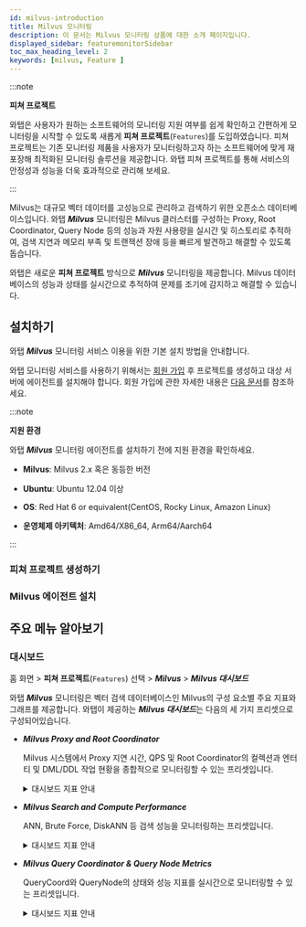 ```yaml
---
id: milvus-introduction
title: Milvus 모니터링
description: 이 문서는 Milvus 모니터링 상품에 대한 소개 페이지입니다.
displayed_sidebar: featuremonitorSidebar
toc_max_heading_level: 2
keywords: [milvus, Feature ]
---
```


:::note

**피쳐 프로젝트**<ScrollToLink anchor='feature-project' />

와탭은 사용자가 원하는 소프트웨어의 모니터링 지원 여부를 쉽게 확인하고 간편하게 모니터링을 시작할 수 있도록 새롭게 **피쳐 프로젝트**(<code class='Features'>Features</code>)를 도입하였습니다. 피쳐 프로젝트는 기존 모니터링 제품을 사용자가 모니터링하고자 하는 소프트웨어에 맞게 재포장해 최적화된 모니터링 솔루션을 제공합니다. 와탭 피쳐 프로젝트를 통해 서비스의 안정성과 성능을 더욱 효과적으로 관리해 보세요. 

:::

Milvus는 대규모 벡터 데이터를 고성능으로 관리하고 검색하기 위한 오픈소스 데이터베이스입니다. 와탭 ***Milvus*** 모니터링은 Milvus 클러스터를 구성하는 Proxy, Root Coordinator, Query Node 등의 성능과 자원 사용량을 실시간 및 히스토리로 추적하여, 검색 지연과 메모리 부족 및 트랜잭션 장애 등을 빠르게 발견하고 해결할 수 있도록 돕습니다.

와탭은 새로운 **피쳐 프로젝트** 방식으로 ***Milvus*** 모니터링을 제공합니다. Milvus 데이터베이스의 성능과 상태를 실시간으로 추적하여 문제를 조기에 감지하고 해결할 수 있습니다.


## 설치하기 

와탭 ***Milvus*** 모니터링 서비스 이용을 위한 기본 설치 방법을 안내합니다. 

와탭 모니터링 서비스를 사용하기 위해서는 [회원 가입](https://www.whatap.io/ko/signup/) 후 프로젝트를 생성하고 대상 서버에 에이전트를 설치해야 합니다. 회원 가입에 관한 자세한 내용은 [다음 문서](../account/account-manage)를 참조하세요. 

:::note 

**지원 환경**<ScrollToLink anchor='milvus-supported-env' />

와탭 ***Milvus*** 모니터링 에이전트를 설치하기 전에 지원 환경을 확인하세요. 

* **Milvus**: Milvus 2.x 혹은 동등한 버전

* **Ubuntu**: Ubuntu 12.04 이상

* **OS**: Red Hat 6 or equivalent(CentOS, Rocky Linux, Amazon Linux)

* **운영체제 아키텍처**: Amd64/X86_64, Arm64/Aarch64

:::

### 피쳐 프로젝트 생성하기 


<CreateFeature /> 

### Milvus 에이전트 설치

<InstallFeature name='Milvus 에이전트 설치' />

## 주요 메뉴 알아보기 

### 대시보드 

홈 화면 &gt; **피쳐 프로젝트**(<code class='Features'>Features</code>) 선택 &gt; ***Milvus*** &gt; ***Milvus 대시보드***

와탭 ***Milvus*** 모니터링은 벡터 검색 데이터베이스인 Milvus의 구성 요소별 주요 지표와 그래프를 제공합니다. 와탭이 제공하는 ***Milvus 대시보드***는 다음의 세 가지 프리셋으로 구성되어있습니다.

* ***Milvus Proxy and Root Coordinator***

  Milvus 시스템에서 Proxy 지연 시간, QPS 및 Root Coordinator의 컬렉션과 엔터티 및 DML/DDL 작업 현황을 종합적으로 모니터링할 수 있는 프리셋입니다.

  <details>
  <summary>대시보드 지표 안내</summary>

    #### ***Proxy 모니터링***

    * **Latency 및 요청 이벤트**

      프록시에서 처리되는 요청의 지연 시간을 히스토그램으로 시각화하고, 초당 요청 수(QPS) 등을 확인할 수 있습니다.

    * **프로세스 상태**

      Milvus Proxy의 CPU 및 메모리 사용량을 시계열 그래프로 표시하여 시스템 리소스 상태를 파악합니다.

    #### ***Root Coordinator 모니터링***

    * **컬렉션 및 엔터티 정보**

      현재 운영 중인 컬렉션 및 엔터티 개수를 통해 데이터베이스 규모를 확인합니다.

    * **DML 및 DDL 작업**

      Insert, Delete 등 DML 작업과 Create, Drop 등 DDL 작업의 처리 현황을 시각화하여 작업 빈도를 파악합니다.

    * **스트림 및 메시지 채널**

      데이터 스트림 및 메시지 채널 개수를 추적하여 Milvus 내부 데이터 흐름을 확인합니다.

  </details>

* ***Milvus Search and Compute Performance***

  ANN, Brute Force, DiskANN 등 검색 성능을 모니터링하는 프리셋입니다.

  <details>
  <summary>대시보드 지표 안내</summary>

    #### ***Approximate Nearest Neighbor (ANN) Metrics***

    * **검색 요청 지연 시간**

      ANN 검색의 지연 시간을 히스토그램 형태로 확인하여 검색 성능을 분석합니다. 

    * **검색 요청 수(QPS) 및 총 지연 시간**

      초당 처리된 검색 요청 횟수 및 누적 검색 지연 시간을 확인하여 시스템 부하 상태를 모니터링합니다.

    #### ***BF (Brute Force) Search***

    * **BF 검색 요청 당 비교 개체 수**

      Brute Force 검색에서 한 번의 요청 당 비교되는 개체 수를 확인합니다.

    * **총 BF 검색 연산량**

      개체 비교 횟수를 통해 연산 비용을 추적하고 최적화 기회를 찾습니다.

    #### ***Bitset Ratio***

    * **Bitset 사용률 및 계산량**

      Bitset을 활용한 연산 최적화 여부를 모니터링하여 검색 속도 향싱 기회를 분석합니다.

    * **Bitset 적용 요청 수 및 적용된 개체 수**

      검색 요청 중 Bitset을 활용한 비율을 확인하여 인덱싱 전략의 효율성을 평가합니다. 

    #### ***DiskANN***

    * **DiskANN 검색 및 인덱스 성능**

      DiskANN을 사용한 검색 요청의 지연 시간과 검색 횟수를 추적하여 디스크 기반 검색의 성능을 분석합니다.

    * **DiskANN 인덱스 크기 및 검색 요청 수**

      디스크 인덱스가 차지하는 공간과 검색 요청 수를 비교하여 효율성을 최적화합니다. 

  </details>

* ***Milvus Query Coordinator & Query Node Metrics***

  QueryCoord와 QueryNode의 상태와 성능 지표를 실시간으로 모니터링할 수 있는 프리셋입니다.

  <details>
  <summary>대시보드 지표 안내</summary>

    #### ***Query Coordinator***

    * ***Number of collections***

      QueryCoord가 관리하는 컬렉션 수를 의미합니다.

    * ***Number of partitions***

      컬렉션 내 파티션 개수를 모니터링하여 데이터 분할 상태를 파악합니다.

    * ***Number of QueryNodes***

      QueryCoord가 관리하는 QueryNode의 개수를 표시합니다.

    * ***Resource Group Info***

      QueryCoord에서 할당된 자원 그룹 정보를 확인하여 쿼리 실행 리소스를 분석합니다.

    #### ***Query Node***

    * ***Disk used size(MB)***

      QueryNode에서 사용하는 디스크 용량을 모니터링하여 스토리지 최적화를 수행합니다.

    * ***Number of ready read tasks in readyQueue***

      대기 중인 쿼리 요청 수를 모니터링하여 검색 병목 여부를 분석합니다.

    #### ***Data Coordinator & Data Node***

    * ***Number of collections***

      DataCoord가 관리하는 컬렉션 수를 표시하여 데이터 규모를 추적합니다.

    * ***Number of data nodes***

      DataCoord가 관리하는 DataNode 수를 통해 저장소 관리 상태를 확인합니다.

    * ***Import tasks grouping by type and state***

      데이터 Import 작업을 유형·상태별로 분류하여 로딩과 처리 속도를 분석할 수 있습니다.

  </details>
